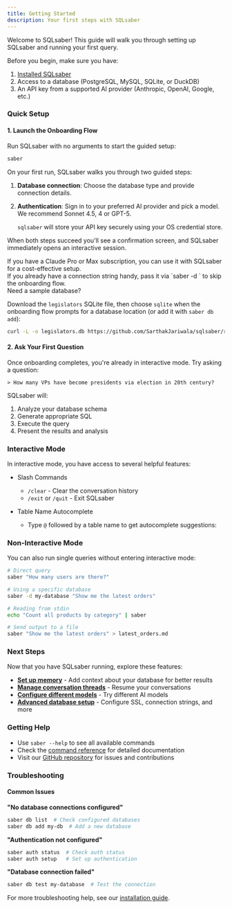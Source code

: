 ```yaml
---
title: Getting Started
description: Your first steps with SQLsaber
---
```



Welcome to SQLsaber! This guide will walk you through setting up SQLsaber and running your first query.

Before you begin, make sure you have:

1. [Installed SQLsaber](/installation)
2. Access to a database (PostgreSQL, MySQL, SQLite, or DuckDB)
3. An API key from a supported AI provider (Anthropic, OpenAI, Google, etc.)

### Quick Setup

#### 1. Launch the Onboarding Flow

Run SQLsaber with no arguments to start the guided setup:

```bash
saber
```

On your first run, SQLsaber walks you through two guided steps:

1. **Database connection**:
   Choose the database type and provide connection details.

2. **Authentication**:
   Sign in to your preferred AI provider and pick a model. We recommend Sonnet 4.5, 4 or GPT-5.

   `sqlsaber` will store your API key securely using your OS credential store.

When both steps succeed you'll see a confirmation screen, and SQLsaber immediately opens an interactive session.

<Aside type="tip">
  If you have a Claude Pro or Max subscription, you can use it with SQLsaber for
  a cost-effective setup.
</Aside>

<Aside type="tip">
    If you already have a connection string handy, pass it via `saber -d <connection-string>` to skip the onboarding flow.
</Aside>

<Aside type="note">
  Need a sample database?

Download the `legislators` SQLite file, then choose `sqlite` when the onboarding flow prompts for a database location (or add it with `saber db add`):

```bash
curl -L -o legislators.db https://github.com/SarthakJariwala/sqlsaber/raw/refs/heads/main/legislators.db
```

</Aside>

#### 2. Ask Your First Question

Once onboarding completes, you're already in interactive mode. Try asking a
question:

```
> How many VPs have become presidents via election in 20th century?
```

SQLsaber will:

1. Analyze your database schema
2. Generate appropriate SQL
3. Execute the query
4. Present the results and analysis

<script
  src="https://asciinema.org/a/39e71PIiGJetHBPy08L1TOotB.js"
  id="asciicast-39e71PIiGJetHBPy08L1TOotB"
  async="true"
></script>

### Interactive Mode

In interactive mode, you have access to several helpful features:

- Slash Commands
  - `/clear` - Clear the conversation history
  - `/exit` or `/quit` - Exit SQLsaber

- Table Name Autocomplete
  - Type `@` followed by a table name to get autocomplete suggestions:

### Non-Interactive Mode

You can also run single queries without entering interactive mode:

```bash
# Direct query
saber "How many users are there?"

# Using a specific database
saber -d my-database "Show me the latest orders"

# Reading from stdin
echo "Count all products by category" | saber

# Send output to a file
saber "Show me the latest orders" > latest_orders.md
```

### Next Steps

Now that you have SQLsaber running, explore these features:

- **[Set up memory](/guides/memory)** - Add context about your database for better results
- **[Manage conversation threads](/guides/threads)** - Resume your conversations
- **[Configure different models](/guides/models)** - Try different AI models
- **[Advanced database setup](/guides/database-setup)** - Configure SSL, connection strings, and more

### Getting Help

- Use `saber --help` to see all available commands
- Check the [command reference](/reference/commands) for detailed documentation
- Visit our [GitHub repository](https://github.com/SarthakJariwala/sqlsaber) for issues and contributions

### Troubleshooting

#### Common Issues

**"No database connections configured"**

```bash
saber db list  # Check configured databases
saber db add my-db  # Add a new database
```

**"Authentication not configured"**

```bash
saber auth status  # Check auth status
saber auth setup   # Set up authentication
```

**"Database connection failed"**

```bash
saber db test my-database  # Test the connection
```

For more troubleshooting help, see our [installation guide](/installation).
